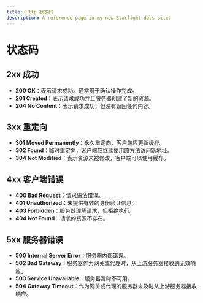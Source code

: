 ```yaml
---
title: Http 状态码
description: A reference page in my new Starlight docs site.
---
```

# 状态码
## 2xx 成功
- **200 OK**：表示请求成功。通常用于确认操作完成。
- **201 Created**：表示请求成功并且服务器创建了新的资源。
- **204 No Content**：表示请求成功，但没有返回任何内容。

## 3xx 重定向
- **301 Moved Permanently**：永久重定向，客户端应更新缓存。
- **302 Found**：临时重定向，客户端应继续使用原方法访问新地址。
- **304 Not Modified**：表示资源未被修改，客户端可以使用缓存。

## 4xx 客户端错误
- **400 Bad Request**：请求语法错误。
- **401 Unauthorized**：未提供有效的身份验证信息。
- **403 Forbidden**：服务器理解请求，但拒绝执行。
- **404 Not Found**：请求的资源不存在。

## 5xx 服务器错误
- **500 Internal Server Error**：服务器内部错误。
- **502 Bad Gateway**：服务器作为网关或代理时，从上游服务器接收到无效响应。
- **503 Service Unavailable**：服务器暂时不可用。
- **504 Gateway Timeout**：作为网关或代理的服务器未及时从上游服务器接收响应。
